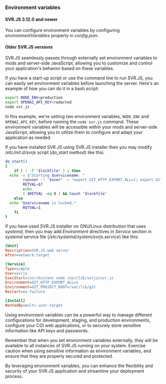 ### Environment variables

#### SVR.JS 3.12.0 and newer

You can configure environment variables by configuring _environmentVariables_ property in _config.json_.

#### Older SVR.JS versions

SVR.JS seamlessly passes through externally set environment variables to mods and server-side JavaScript, allowing you to customize and control your application's behavior based on these variables.

If you have a start-up script or use the command line to run SVR.JS, you can easily set environment variables before launching the server. Here's an example of how you can do it in a bash script:

```bash
export NODE_ENV=production
export OPENAI_API_KEY=redacted
node svr.js
```

In this example, we're setting two environment variables, `NODE_ENV` and `OPENAI_API_KEY`, before running the `node svr.js` command. These environment variables will be accessible within your mods and server-side JavaScript, allowing you to utilize them to configure and adapt your application as needed.

If you have installed SVR.JS using SVR.JS installer then you may modify _/etc/init.d/svrjs_ script (_do_start_ method) like this:

```bash
do_start()
{
    if [ ! -f "$lockfile" ] ; then
  echo -n $"Starting $servicename: "
        runuser -l "$user" -c "export GIT_HTTP_EXPORT_ALL=1; export GIT_PROJECT_ROOT=/var/lib/git; $nodejs $server > /dev/null &" && echo_success || echo_failure
        RETVAL=$?
        echo
        [ $RETVAL -eq 0 ] && touch "$lockfile"
    else
  echo "$servicename is locked."
        RETVAL=1
    fi
}
```

If you have used SVR.JS installer on GNU/Linux distribution that uses _systemd_, then you may add _Environment_ directives in _Service_ section in _systemd_ service file (_/etc/systemd/system/svrjs.service_) like this:

```ini
[Unit]
Description=SVR.JS web server
After=network.target

[Service]
Type=simple
User=svrjs
ExecStart=/usr/bin/env node /usr/lib/svrjs/svr.js
Environment=GIT_HTTP_EXPORT_ALL=1
Environment=GIT_PROJECT_ROOT=/var/lib/git
Restart=on-failure

[Install]
WantedBy=multi-user.target
```

Using environment variables can be a powerful way to manage different configurations for development, staging, and production environments, configure your CGI web applications, or to securely store sensitive information like API keys and passwords.

Remember that when you set environment variables externally, they will be available to all instances of SVR.JS running on your system. Exercise caution when using sensitive information as environment variables, and ensure that they are properly secured and protected.

By leveraging environment variables, you can enhance the flexibility and security of your SVR.JS application and streamline your deployment process.
